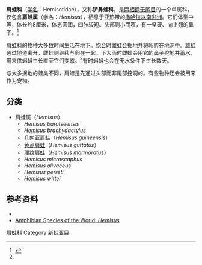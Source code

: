 {{NoteTA|G1=LS}}
{{Automatic taxobox
| name = 肩蛙
| image = Hemisus marmoratus Museum de Genève.JPG
| image_width = 250px
| image_caption = 
| authority = [[Edward_Drinker_Cope|Cope]], 1867
| taxon = Hemisus
| authority = [[阿尔伯特·甘瑟|Günther]], 1859
| subdivision_ranks = 物种
| subdivision = 参见内文
| range_map = Hemisotidae range.PNG
| range_map_caption = 肩蛙科分布
}}
'''肩蛙科'''（[[学名|学名]]：Hemisotidae），又称'''铲鼻蛙科'''，是[[两栖纲|两栖纲]][[无尾目|无尾目]]的一个单属科，仅包含'''肩蛙属'''（学名：''Hemisus''），栖息于亚热带的[[撒哈拉以南非洲|撒哈拉以南非洲]]。它们体型中等，体长约8厘米，体态圆润，四肢较短。头部则小而窄，有一坚硬、向上翘的鼻子。<ref name=EoR>{{cite book |editor=Cogger, H.G. & Zweifel, R.G.|author= Zweifel, Robert G.|year=1998|title=Encyclopedia of Reptiles and Amphibians|url=https://archive.org/details/encyclopediaofre0000unse_h2i0|publisher= Academic Press|location=San Diego|pages= [https://archive.org/details/encyclopediaofre0000unse_h2i0/page/101 101]–102|isbn= 0-12-178560-2}}</ref>

肩蛙科的物种大多数时间生活在地下。[[抱合|抱合]]时雌蛙会掘地并将卵孵在地洞中。雄蛙通过地道离开，雌蛙则继续与卵在一起。下大雨时雌蛙会用它的鼻子挖地并蓄水，用来供[[蝌蚪|蝌蚪]]生长直至它们[[变态_(生物)|变态]]。<ref name=EoR/>有时蝌蚪也会在无水条件下生长数天。

与大多掘地的蛙类不同，肩蛙是先通过头部而非尾部挖洞的。有些物种还会被用来作为宠物。

== 分类 ==
* 肩蛙属（''Hemisus''）
** ''Hemisus barotseensis''
** ''Hemisus brachydactylus''
** [[几内亚肩蛙|几内亚肩蛙]]（''Hemisus guineensis''）
** [[黄点肩蛙|黄点肩蛙]]（''Hemisus guttatus''）
** [[理纹肩蛙|理纹肩蛙]]（''Hemisus marmoratus''）
** ''Hemisus microscaphus''
** ''Hemisus olivaceus''
** ''Hemisus perreti''
** ''Hemisus wittei''

== 参考资料 ==
{{reflist}}
{{reflistH}}
* {{cite book|last=Cogger|first=H.G.|coauthors=R.G. Zweifel, and D. Kirschner| year=2004| title=Encyclopedia of Reptiles & Amphibians Second Edition| publisher=Fog City Press| isbn=1-877019-69-0}}
* [http://research.amnh.org/herpetology/amphibia/names.php?taxon=&family=&subfamily=&genus=hemisus&commname=&authority=&year=&geo=0&dist=&comment= Amphibian Species of the World: ''Hemisus''] {{Wayback|url=http://research.amnh.org/herpetology/amphibia/names.php?taxon=&family=&subfamily=&genus=hemisus&commname=&authority=&year=&geo=0&dist=&comment= |date=20070311032607 }}
{{reflistF}}

{{无尾目}}
{{Taxonbar|from=Q55472}}

[[Category:肩蛙科|]]
[[Category:新蛙亚目|Category:新蛙亚目]]